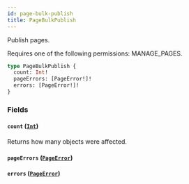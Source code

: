 ```yaml
---
id: page-bulk-publish
title: PageBulkPublish
---
```


Publish pages.

Requires one of the following permissions: MANAGE_PAGES.

```graphql
type PageBulkPublish {
  count: Int!
  pageErrors: [PageError!]!
  errors: [PageError!]!
}
```

### Fields

#### `count` ([`Int`](../../../developer/api-reference/scalars/int))

Returns how many objects were affected.

#### `pageErrors` ([`PageError`](../../../developer/api-reference/objects/page-error))

#### `errors` ([`PageError`](../../../developer/api-reference/objects/page-error))
